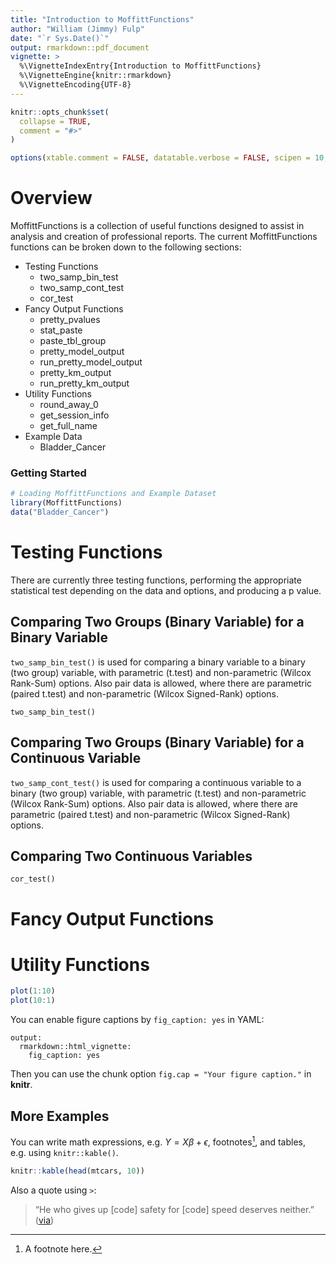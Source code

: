 ```yaml
---
title: "Introduction to MoffittFunctions"
author: "William (Jimmy) Fulp"
date: "`r Sys.Date()`"
output: rmarkdown::pdf_document
vignette: >
  %\VignetteIndexEntry{Introduction to MoffittFunctions}
  %\VignetteEngine{knitr::rmarkdown}
  %\VignetteEncoding{UTF-8}
---
```


```r
knitr::opts_chunk$set(
  collapse = TRUE,
  comment = "#>"
)

options(xtable.comment = FALSE, datatable.verbose = FALSE, scipen = 10, knitr.kable.NA = '', knitr.table.format = 'latex')   

```

# Overview

MoffittFunctions is a collection of useful functions designed to assist in analysis and creation of professional reports. The current MoffittFunctions functions can be broken down to the following sections:

- Testing Functions
  - two_samp_bin_test
  - two_samp_cont_test
  - cor_test
- Fancy Output Functions
  - pretty_pvalues
  - stat_paste
  - paste_tbl_group
  - pretty_model_output
  - run_pretty_model_output
  - pretty_km_output
  - run_pretty_km_output
- Utility Functions
  - round_away_0
  - get_session_info
  - get_full_name
- Example Data
  - Bladder_Cancer

### Getting Started

```r
# Loading MoffittFunctions and Example Dataset
library(MoffittFunctions)
data("Bladder_Cancer")
```


# Testing Functions

There are currently three testing functions, performing the appropriate statistical test depending on the data and options, and producing a p value.


## Comparing Two Groups (Binary Variable) for a Binary Variable 
 `two_samp_bin_test()` is used for comparing a binary variable to a binary (two group) variable, with parametric (t.test) and non-parametric (Wilcox Rank-Sum) options. Also pair data is allowed, where there are parametric (paired t.test) and non-parametric (Wilcox Signed-Rank) options. 

`two_samp_bin_test()`
 
 
## Comparing Two Groups (Binary Variable) for a Continuous Variable 

`two_samp_cont_test()` is used for comparing a continuous variable to a binary (two group) variable, with parametric (t.test) and non-parametric (Wilcox Rank-Sum) options. Also pair data is allowed, where there are parametric (paired t.test) and non-parametric (Wilcox Signed-Rank) options. 


## Comparing Two Continuous Variables
`cor_test()`

# Fancy Output Functions


# Utility Functions


```r
plot(1:10)
plot(10:1)
```

You can enable figure captions by `fig_caption: yes` in YAML:

    output:
      rmarkdown::html_vignette:
        fig_caption: yes

Then you can use the chunk option `fig.cap = "Your figure caption."` in **knitr**.

## More Examples

You can write math expressions, e.g. $Y = X\beta + \epsilon$, footnotes^[A footnote here.], and tables, e.g. using `knitr::kable()`.

```r
knitr::kable(head(mtcars, 10))
```

Also a quote using `>`:

> "He who gives up [code] safety for [code] speed deserves neither."
([via](https://twitter.com/hadleywickham/status/504368538874703872))
